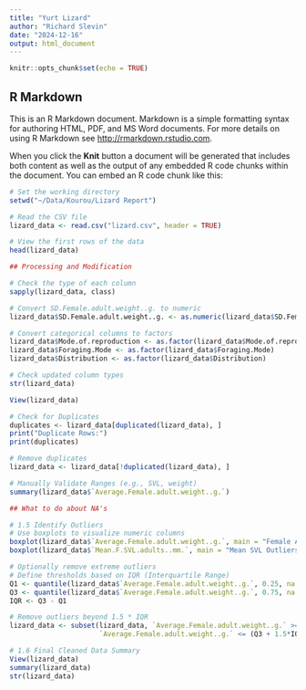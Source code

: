 ---
title: "Yurt Lizard"
author: "Richard Slevin"
date: "2024-12-16"
output: html_document
---

```{r setup, include=FALSE}
knitr::opts_chunk$set(echo = TRUE)
```

## R Markdown

This is an R Markdown document. Markdown is a simple formatting syntax for authoring HTML, PDF, and MS Word documents. For more details on using R Markdown see <http://rmarkdown.rstudio.com>.

When you click the **Knit** button a document will be generated that includes both content as well as the output of any embedded R code chunks within the document. You can embed an R code chunk like this:

```{r}
# Set the working directory
setwd("~/Data/Kourou/Lizard Report")

# Read the CSV file
lizard_data <- read.csv("lizard.csv", header = TRUE)

# View the first rows of the data
head(lizard_data)


```
```{r}

## Processing and Modification

# Check the type of each column
sapply(lizard_data, class)

# Convert SD.Female.adult.weight..g. to numeric
lizard_data$SD.Female.adult.weight..g. <- as.numeric(lizard_data$SD.Female.adult.weight..g.)

# Convert categorical columns to factors
lizard_data$Mode.of.reproduction <- as.factor(lizard_data$Mode.of.reproduction)
lizard_data$Foraging.Mode <- as.factor(lizard_data$Foraging.Mode)
lizard_data$Distribution <- as.factor(lizard_data$Distribution)

# Check updated column types
str(lizard_data)

View(lizard_data)

```
```{r}
# Check for Duplicates
duplicates <- lizard_data[duplicated(lizard_data), ]
print("Duplicate Rows:")
print(duplicates)

# Remove duplicates
lizard_data <- lizard_data[!duplicated(lizard_data), ]

# Manually Validate Ranges (e.g., SVL, weight)
summary(lizard_data$`Average.Female.adult.weight..g.`)  

## What to do about NA's 

```


```{r}

# 1.5 Identify Outliers
# Use boxplots to visualize numeric columns
boxplot(lizard_data$`Average.Female.adult.weight..g.`, main = "Female Adult Weight Outliers")
boxplot(lizard_data$`Mean.F.SVL.adults..mm.`, main = "Mean SVL Outliers")

# Optionally remove extreme outliers
# Define thresholds based on IQR (Interquartile Range)
Q1 <- quantile(lizard_data$`Average.Female.adult.weight..g.`, 0.25, na.rm = TRUE)
Q3 <- quantile(lizard_data$`Average.Female.adult.weight..g.`, 0.75, na.rm = TRUE)
IQR <- Q3 - Q1

# Remove outliers beyond 1.5 * IQR
lizard_data <- subset(lizard_data, `Average.Female.adult.weight..g.` >= (Q1 - 1.5*IQR) & 
                      `Average.Female.adult.weight..g.` <= (Q3 + 1.5*IQR))

# 1.6 Final Cleaned Data Summary
View(lizard_data)
summary(lizard_data)
str(lizard_data)


```

